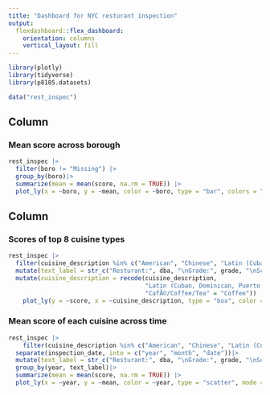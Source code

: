 ```yaml
---
title: "Dashboard for NYC resturant inspection"
output: 
  flexdashboard::flex_dashboard:
    orientation: columns
    vertical_layout: fill
---
```


```r
library(plotly)
library(tidyverse)
library(p8105.datasets)

data("rest_inspec")
```

Column {data-width=650}
-----------------------------------------------------------------------

### Mean score across borough

```r
rest_inspec |> 
  filter(boro != "Missing") |>
  group_by(boro)|>
  summarize(mean = mean(score, na.rm = TRUE)) |>
  plot_ly(x = ~boro, y = ~mean, color = ~boro, type = "bar", colors = "viridis")
```

Column {data-width=350}
-----------------------------------------------------------------------

### Scores of top 8 cuisine types

```r
rest_inspec |>
  filter(cuisine_description %in% c("American", "Chinese", "Latin (Cuban, Dominican, Puerto Rican, South & Central American)", "Pizza", "Italian", "CafÃ©/Coffee/Tea", "Mexican", "Japanese")) |>
  mutate(text_label = str_c("Resturant:", dba, "\nGrade:", grade, "\nScore", score))|>
  mutate(cuisine_description = recode(cuisine_description, 
                                      "Latin (Cuban, Dominican, Puerto Rican, South & Central American)" = "Latin", 
                                      "CafÃ©/Coffee/Tea" = "Coffee")) |>
    plot_ly(y = ~score, x = ~cuisine_description, type = "box", color = ~cuisine_description, colors = "viridis", text = ~text_label)
```

### Mean score of each cuisine across time

```r
rest_inspec |> 
    filter(cuisine_description %in% c("American", "Chinese", "Latin (Cuban, Dominican, Puerto Rican, South & Central American)", "Pizza", "Italian", "CafÃ©/Coffee/Tea", "Mexican", "Japanese")) |>
  separate(inspection_date, into = c("year", "month", "date"))|>
  mutate(text_label = str_c("Resturant:", dba, "\nGrade:", grade, "\nScore", score))|>
  group_by(year, text_label)|>
  summarize(mean = mean(score, na.rm = TRUE)) |>
  plot_ly(x = ~year, y = ~mean, color = ~year, type = "scatter", mode = "markers", text = ~text_label, alpha = 0.3)
```



